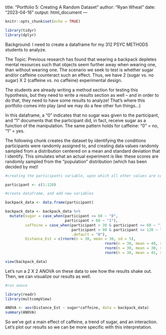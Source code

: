 title: "Portfolio 5: Creating A Random Dataset"
author: "Ryan Wheat"
date: "2023-04-16"
output: html_document
---

```r
knitr::opts_chunk$set(echo = TRUE)
```

```r
library(tidyr)
library(dplyr)
```

Background: I need to create a dataframe for my 312 PSYC METHODS students to analyze. 

The Topic: Previous research has found that wearing a backpack depletes mental resources such that objects seem further away when wearing one, than without wearing one. The scenario we seek to test is whether sugar and/or caffeine counteract such an effect. Thus, we have 2 (sugar vs. no sugar) X 2 (caffeine vs. no caffeine) experimental design.

The students are already writing a method section for testing this hypothesis, but they need to write a results section as well -- and in order to do that, they need to have some results to analyze! That's where this portfolio comes into play (and we may do a few other fun things...)

In this dataframe, a "0" indicates that no sugar was given to the participant, and "1" documents that the participant did, in fact, receive sugar as a function of the manipulation. The same pattern holds for caffeine: "0" = no, "1" = yes.

The following chunk creates the dataset by identifying the conditions participants were randomly assigned to, and creating data values randomly sampled from a distribution centered on a mean and standard deviation that I identify. This simulates what an actual experiment is like: these scores are randomly sampled from the "population" distribution (which has been decided by me)!

```r

#creating the participants variable, upon which all other values are contingent

participant <- c(1:120)

#create dataframe, and add new variables

backpack_data <- data.frame(participant)

backpack_data <- backpack_data %>%
  mutate(sugar = case_when(participant <= 60 ~ "0",
                           participant > 60 ~ "1"),
         caffeine = case_when(participant > 30 & participant <= 60 ~ "1",
                              participant > 90 & participant <= 120 ~ "1",
                              .default = "0"),
         Distance_Est = c(rnorm(n = 30, mean = 30, sd = 5),
                                             rnorm(n = 30, mean = 40, sd = 8),
                                             rnorm(n = 30, mean = 30, sd = 8),
                                             rnorm(n = 30, mean = 45, sd = 8)))

view(backpack_data)
```

Let's run a 2 X 2 ANOVA on these data to see how the results shake out. Then, we can visualize our results as well.

```r
 
#run anova

library(readr)
library(multcompView)

ANOVA <- aov(Distance_Est ~ sugar*caffeine, data = backpack_data)
summary(ANOVA)

```

So we've got a main effect of caffeine, a trend of sugar, and an interaction. Let's plot our results so we can be more specific with this interpretation.

```r



```

